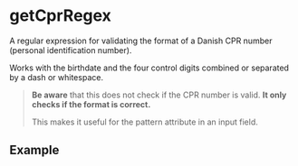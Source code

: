 
# getCprRegex

A regular expression for validating the format of a Danish CPR number
(personal identification number).

Works with the birthdate and the four control digits combined or separated
by a dash or whitespace.

> **Be aware** that this does not check if the CPR number is valid.
> **It only checks if the format is correct.**
>
> This makes it useful for the pattern attribute in an input field.

## Example

<Example cprNumber="1706862134" />
